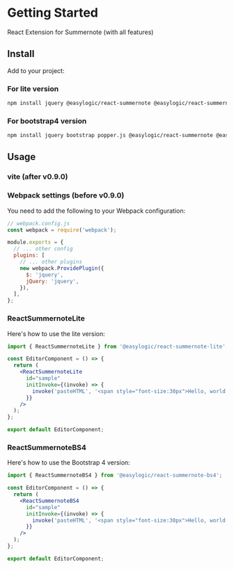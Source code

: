 
<Meta title="React Summernote/Getting Started" />

# Getting Started

React Extension for Summernote (with all features)

## Install

Add to your project:

### For lite version

```bash
npm install jquery @easylogic/react-summernote @easylogic/react-summernote-lite
```

### For bootstrap4 version

```bash
npm install jquery bootstrap popper.js @easylogic/react-summernote @easylogic/react-summernote-bs4
```

## Usage

### vite (after v0.9.0)

### Webpack settings (before v0.9.0)

You need to add the following to your Webpack configuration:

```js
// webpack.config.js
const webpack = require('webpack');

module.exports = {
  // ... other config
  plugins: [
    // ... other plugins
    new webpack.ProvidePlugin({
      $: 'jquery',
      jQuery: 'jquery',
    }),
  ],
};
```

### ReactSummernoteLite

Here's how to use the lite version:

```jsx
import { ReactSummernoteLite } from '@easylogic/react-summernote-lite';

const EditorComponent = () => {
  return (
    <ReactSummernoteLite
      id="sample"
      initInvoke={(invoke) => {
        invoke('pasteHTML', '<span style="font-size:30px">Hello, world for 30px</span>');
      }}
    />
  );
};

export default EditorComponent;
```

### ReactSummernoteBS4

Here's how to use the Bootstrap 4 version:

```jsx
import { ReactSummernoteBS4 } from '@easylogic/react-summernote-bs4';

const EditorComponent = () => {
  return (
    <ReactSummernoteBS4
      id="sample"
      initInvoke={(invoke) => {
        invoke('pasteHTML', '<span style="font-size:30px">Hello, world for 30px</span>');
      }}
    />
  );
};

export default EditorComponent;
```
